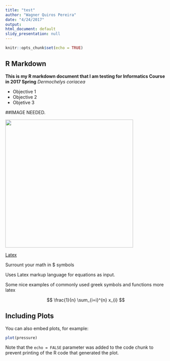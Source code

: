 ```yaml
---
title: "test"
author: "Wagner Quiros Pereira"
date: "4/24/2017"
output: 
html_document: default
slidy_presentation: null
---
```


```r
knitr::opts_chunk$set(echo = TRUE)
```

## R Markdown

**This is my R markdown document that I am testing for Informatics Course in 2017 Spring** _Dermochelys coriacea_

* Objective 1
* Objective 2
* Objetive 3

##IMAGE NEEDED.

<div align="center"> 
<img src="img/Australia.png" height=400>
</div>



[Latex](https://en.wikibooks.org/wiki/LaTeX)


Surrount your math in $ symbols

Uses Latex markup language for equations as input.

Some nice examples of commonly used greek symbols and functions more latex

$$ \frac{1}{n} \sum_{i=i}^{n} x_{i} $$




## Including Plots

You can also embed plots, for example:

```r
plot(pressure)
```

Note that the `echo = FALSE` parameter was added to the code chunk to prevent printing of the R code that generated the plot.




